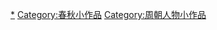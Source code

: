 {{hiddencat}}
[[Category:春秋人|*]]
[[Category:春秋小作品|Category:春秋小作品]]
[[Category:周朝人物小作品|Category:周朝人物小作品]]